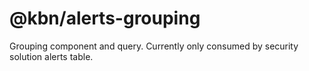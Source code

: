 # @kbn/alerts-grouping

Grouping component and query. Currently only consumed by security solution alerts table.
